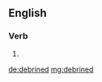 ==English==

===Verb===
{{head|en|verb form}}

# {{en-past of|debrine}}

[[de:debrined]]
[[mg:debrined]]